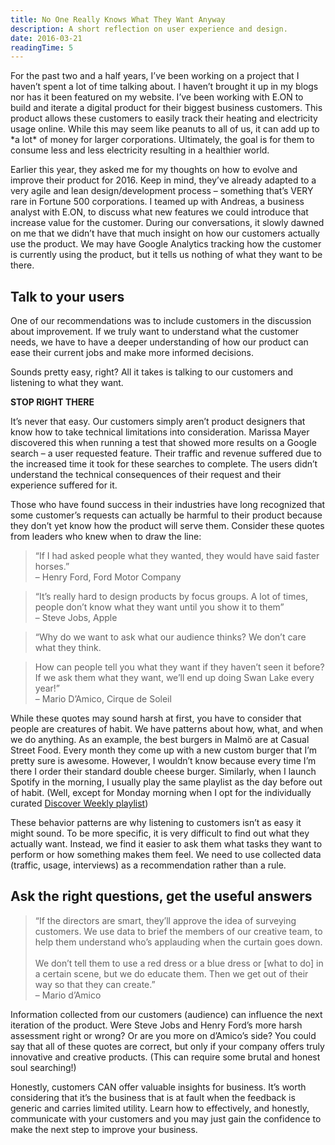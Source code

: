 ```yaml
---
title: No One Really Knows What They Want Anyway
description: A short reflection on user experience and design.
date: 2016-03-21
readingTime: 5
---
```


For the past two and a half years, I’ve been working on a project that I haven’t spent a lot of time talking about. I haven’t brought it up in my blogs nor has it been featured on my website. I’ve been working with E.ON to build and iterate a digital product for their biggest business customers. This product allows these customers to easily track their heating and electricity usage online. While this may seem like peanuts to all of us, it can add up to \*a lot\* of money for larger corporations. Ultimately, the goal is for them to consume less and less electricity resulting in a healthier world.

Earlier this year, they asked me for my thoughts on how to evolve and improve their product for 2016. Keep in mind, they’ve already adapted to a very agile and lean design/development process &#8211; something that’s VERY rare in Fortune 500 corporations. I teamed up with Andreas, a business analyst with E.ON, to discuss what new features we could introduce that increase value for the customer. During our conversations, it slowly dawned on me that we didn’t have that much insight on how our customers actually use the product. We may have Google Analytics tracking how the customer is currently using the product, but it tells us nothing of what they want to be there.

## Talk to your users

One of our recommendations was to include customers in the discussion about improvement. If we truly want to understand what the customer needs, we have to have a deeper understanding of how our product can ease their current jobs and make more informed decisions.

Sounds pretty easy, right? All it takes is talking to our customers and listening to what they want.

**STOP RIGHT THERE**

It’s never that easy. Our customers simply aren’t product designers that know how to take technical limitations into consideration. Marissa Mayer discovered this when running a test that showed more results on a Google search &#8211; a user requested feature. Their traffic and revenue suffered due to the increased time it took for these searches to complete. The users didn’t understand the technical consequences of their request and their experience suffered for it.

Those who have found success in their industries have long recognized that some customer’s requests can actually be harmful to their product because they don’t yet know how the product will serve them. Consider these quotes from leaders who knew when to draw the line:

> “If I had asked people what they wanted, they would have said faster horses.”   
> &#8211; Henry Ford, Ford Motor Company

> “It&#8217;s really hard to design products by focus groups. A lot of times, people don&#8217;t know what they want until you show it to them&#8221;   
> &#8211; Steve Jobs, Apple

> “Why do we want to ask what our audience thinks? We don’t care what they think.

> How can people tell you what they want if they haven’t seen it before? If we ask them what they want, we’ll end up doing Swan Lake every year!”   
> &#8211; Mario D’Amico, Cirque de Soleil

While these quotes may sound harsh at first, you have to consider that people are creatures of habit. We have patterns about how, what, and when we do anything. As an example, the best burgers in Malmö are at Casual Street Food. Every month they come up with a new custom burger that I’m pretty sure is awesome. However, I wouldn’t know because every time I’m there I order their standard double cheese burger. Similarly, when I launch Spotify in the morning, I usually play the same playlist as the day before out of habit. (Well, except for Monday morning when I opt for the individually curated <a href="https://open.spotify.com/user/lepetitgarcon/playlist/1RaYrDa7kIOG8mwgP9bfDz" target="_blank">Discover Weekly playlist</a>)

These behavior patterns are why listening to customers isn&#8217;t as easy it might sound. To be more specific, it is very difficult to find out what they actually want. Instead, we find it easier to ask them what tasks they want to perform or how something makes them feel. We need to use collected data (traffic, usage, interviews) as a recommendation rather than a rule.

## Ask the right questions, get the useful answers

> “If the directors are smart, they’ll approve the idea of surveying customers. We use data to brief the members of our creative team, to help them understand who’s applauding when the curtain goes down.<br><br>
We don’t tell them to use a red dress or a blue dress or [what to do] in a certain scene, but we do educate them. Then we get out of their way so that they can create.”   
> &#8211; Mario d’Amico

Information collected from our customers (audience) can influence the next iteration of the product. Were Steve Jobs and Henry Ford’s more harsh assessment right or wrong? Or are you more on d’Amico’s side? You could say that all of these quotes are correct, but only if your company offers truly innovative and creative products. (This can require some brutal and honest soul searching!)

Honestly, customers CAN offer valuable insights for business. It’s worth considering that it&#8217;s the business that is at fault when the feedback is generic and carries limited utility. Learn how to effectively, and honestly, communicate with your customers and you may just gain the confidence to make the next step to improve your business.